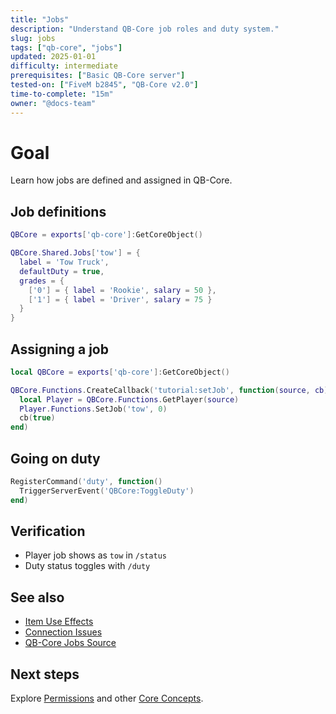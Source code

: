 ```yaml
---
title: "Jobs"
description: "Understand QB-Core job roles and duty system."
slug: jobs
tags: ["qb-core", "jobs"]
updated: 2025-01-01
difficulty: intermediate
prerequisites: ["Basic QB-Core server"]
tested-on: ["FiveM b2845", "QB-Core v2.0"]
time-to-complete: "15m"
owner: "@docs-team"
---
```


# Goal

Learn how jobs are defined and assigned in QB-Core.

## Job definitions

```lua
QBCore = exports['qb-core']:GetCoreObject()

QBCore.Shared.Jobs['tow'] = {
  label = 'Tow Truck',
  defaultDuty = true,
  grades = {
    ['0'] = { label = 'Rookie', salary = 50 },
    ['1'] = { label = 'Driver', salary = 75 }
  }
}
```

## Assigning a job

```lua
local QBCore = exports['qb-core']:GetCoreObject()

QBCore.Functions.CreateCallback('tutorial:setJob', function(source, cb)
  local Player = QBCore.Functions.GetPlayer(source)
  Player.Functions.SetJob('tow', 0)
  cb(true)
end)
```

## Going on duty

```lua
RegisterCommand('duty', function()
  TriggerServerEvent('QBCore:ToggleDuty')
end)
```

## Verification

- Player job shows as `tow` in `/status`
- Duty status toggles with `/duty`

## See also

- [Item Use Effects](../guides/item-use-effect)
- [Connection Issues](../troubleshooting/connection-issues)
- [QB-Core Jobs Source](https://github.com/qbcore-framework/qb-core/blob/main/shared/jobs.lua)

## Next steps

Explore [Permissions](../guides/how-to-become-admin) and other [Core Concepts](./).
